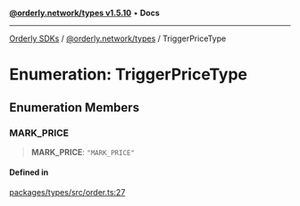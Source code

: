 [**@orderly.network/types v1.5.10**](/sdks/tech-doc/@orderly.network/types/README) • **Docs**

***

[Orderly SDKs](/sdks/tech-doc/packages) / [@orderly.network/types](/sdks/tech-doc/@orderly.network/types/README) / TriggerPriceType

# Enumeration: TriggerPriceType

## Enumeration Members

### MARK\_PRICE

> **MARK\_PRICE**: `"MARK_PRICE"`

#### Defined in

[packages/types/src/order.ts:27](https://github.com/OrderlyNetwork/js-sdk/blob/554ae704783e3b83c40bb234a899e8f02987d9b6/packages/types/src/order.ts#L27)
